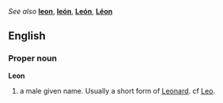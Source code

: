 ''See also'' '''[[leon]]''', '''[[león]]''', '''[[León]]''', '''[[Léon]]'''
==English==
===Proper noun===
'''Leon'''

# a male given name. Usually a short form of [[Leonard]]. cf [[Leo]].